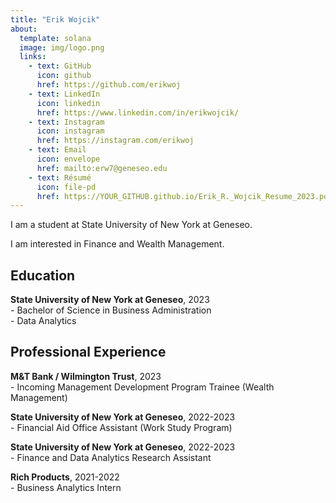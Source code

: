 ```yaml
---
title: "Erik Wojcik" 
about:
  template: solana
  image: img/logo.png
  links:
    - text: GitHub
      icon: github
      href: https://github.com/erikwoj
    - text: LinkedIn
      icon: linkedin
      href: https://www.linkedin.com/in/erikwojcik/
    - text: Instagram
      icon: instagram
      href: https://instagram.com/erikwoj
    - text: Email
      icon: envelope
      href: mailto:erw7@geneseo.edu
    - text: Résumé
      icon: file-pd
      href: https://YOUR_GITHUB.github.io/Erik_R._Wojcik_Resume_2023.pdf
---
```


I am a student at State University of New York at Geneseo.

I am interested in Finance and Wealth Management.

## Education

**State University of New York at Geneseo**, 2023<br> - Bachelor of Science in Business Administration<br> - Data Analytics

## Professional Experience

**M&T Bank / Wilmington Trust**, 2023<br> - Incoming Management Development Program Trainee (Wealth Management)

**State University of New York at Geneseo**, 2022-2023<br> - Financial Aid Office Assistant (Work Study Program)

**State University of New York at Geneseo**, 2022-2023<br> - Finance and Data Analytics Research Assistant

**Rich Products**, 2021-2022<br> - Business Analytics Intern
